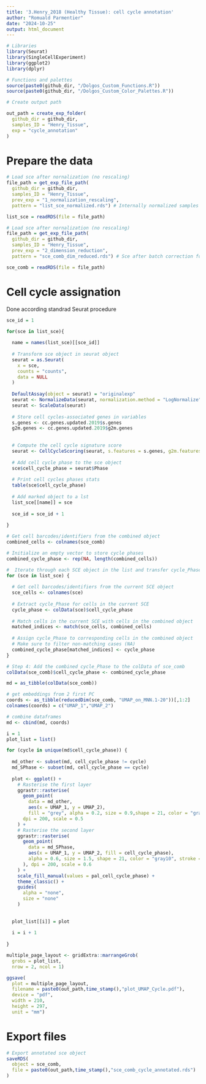 ```yaml
---
title: '3.Henry_2018 (Healthy Tissue): cell cycle annotation'
author: "Romuald Parmentier"
date: "2024-10-25"
output: html_document
---
```


```r

# Libraries
library(Seurat)
library(SingleCellExperiment)
library(ggplot2)
library(dplyr)

# Functions and palettes
source(paste0(github_dir, "/Dolgos_Custom_Functions.R"))
source(paste0(github_dir, "/Dolgos_Custom_Color_Palettes.R"))

# Create output path

out_path = create_exp_folder(
  github_dir = github_dir,
  samples_ID = "Henry_Tissue",
  exp = "cycle_annotation"
)

```

# Prepare the data

```r

# Load sce after nornalization (no rescaling)
file_path = get_exp_file_path(
  github_dir = github_dir,
  samples_ID = "Henry_Tissue",
  prev_exp = "1_normalization_rescaling", 
  pattern = "list_sce_normalized.rds") # Internally normalized samples for cycle annotation

list_sce = readRDS(file = file_path) 

# Load sce after nornalization (no rescaling)
file_path = get_exp_file_path(
  github_dir = github_dir,
  samples_ID = "Henry_Tissue",
  prev_exp = "2_dimension_reduction", 
  pattern = "sce_comb_dim_reduced.rds") # Sce after batch correction for visuaoization

sce_comb = readRDS(file = file_path)

```


# Cell cycle assignation 

Done according standrad Seurat procedure

```r

sce_id = 1

for(sce in list_sce){ 
  
  name = names(list_sce)[[sce_id]]
  
  # Transform sce object in seurat object
  seurat = as.Seurat(
    x = sce,
    counts = "counts",
    data = NULL
  )
  
  DefaultAssay(object = seurat) = "originalexp"
  seurat <- NormalizeData(seurat, normalization.method = "LogNormalize", scale.factor = 10000)
  seurat <- ScaleData(seurat)
  
  # Store cell cycles-associated genes in variables
  s.genes <- cc.genes.updated.2019$s.genes
  g2m.genes <- cc.genes.updated.2019$g2m.genes
  
  
  # Compute the cell cycle signature score
  seurat <- CellCycleScoring(seurat, s.features = s.genes, g2m.features = g2m.genes, set.ident = TRUE)
  
  # Add cell cycle phase to the sce object
  sce$cell_cycle_phase = seurat$Phase
  
  # Print cell cycles phases stats
  table(sce$cell_cycle_phase)
  
  # Add marked object to a lst
  list_sce[[name]] = sce
  
  sce_id = sce_id + 1
  
}

```

```r

# Get cell barcodes/identifiers from the combined object
combined_cells <- colnames(sce_comb)

# Initialize an empty vector to store cycle phases
combined_cycle_phase <- rep(NA, length(combined_cells))

#  Iterate through each SCE object in the list and transfer cycle_Phase
for (sce in list_sce) {
  
  # Get cell barcodes/identifiers from the current SCE object
  sce_cells <- colnames(sce)
  
  # Extract cycle_Phase for cells in the current SCE
  cycle_phase <- colData(sce)$cell_cycle_phase
  
  # Match cells in the current SCE with cells in the combined object
  matched_indices <- match(sce_cells, combined_cells)
  
  # Assign cycle_Phase to corresponding cells in the combined object
  # Make sure to filter non-matching cases (NA)
  combined_cycle_phase[matched_indices] <- cycle_phase
}

# Step 4: Add the combined cycle_Phase to the colData of sce_comb
colData(sce_comb)$cell_cycle_phase <- combined_cycle_phase

```

```r

md = as_tibble(colData(sce_comb))

# get embeddings from 2 first PC
coords <- as_tibble(reducedDim(sce_comb, "UMAP_on_MNN.1-20"))[,1:2]
colnames(coords) = c("UMAP_1","UMAP_2")

# combine dataframes
md <- cbind(md, coords)

```

```r

i = 1
plot_list = list()

for (cycle in unique(md$cell_cycle_phase)) {
  
  md_other <- subset(md, cell_cycle_phase != cycle)
  md_SPhase <- subset(md, cell_cycle_phase == cycle)
  
  plot <- ggplot() +
    # Rasterise the first layer
    ggrastr::rasterise(
      geom_point(
        data = md_other,
        aes(x = UMAP_1, y = UMAP_2), 
        fill = "grey", alpha = 0.2, size = 0.9,shape = 21, color = "gray10", stroke = 0.1),
      dpi = 200, scale = 0.5
    ) +
    # Rasterise the second layer
    ggrastr::rasterise(
      geom_point(
        data = md_SPhase,
        aes(x = UMAP_1, y = UMAP_2, fill = cell_cycle_phase), 
        alpha = 0.6, size = 1.5, shape = 21, color = "gray10", stroke = 0.2 
      ), dpi = 200, scale = 0.6
    ) +
    scale_fill_manual(values = pal_cell_cycle_phase) +
    theme_classic() +
    guides(
      alpha = "none",
      size = "none"
    )
  
  
  plot_list[[i]] = plot
  
  i = i + 1
  
}

multiple_page_layout <- gridExtra::marrangeGrob(
  grobs = plot_list, 
  nrow = 2, ncol = 1)

ggsave(
  plot = multiple_page_layout,
  filename = paste0(out_path,time_stamp(),"plot_UMAP_Cycle.pdf"),
  device = "pdf",
  width = 210,
  height = 297,
  unit = "mm")

```

# Export files

```r

# Export annotated sce object
saveRDS(
  object = sce_comb,
  file = paste0(out_path,time_stamp(),"sce_comb_cycle_annotated.rds")
)

```
